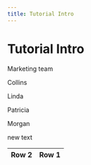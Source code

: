 ```yaml
---
title: Tutorial Intro
---
```


# Tutorial Intro

Marketing team

Collins

Linda

Patricia

Morgan

new text

| Row 2 | Row 1 |
| ----- | ----- |

